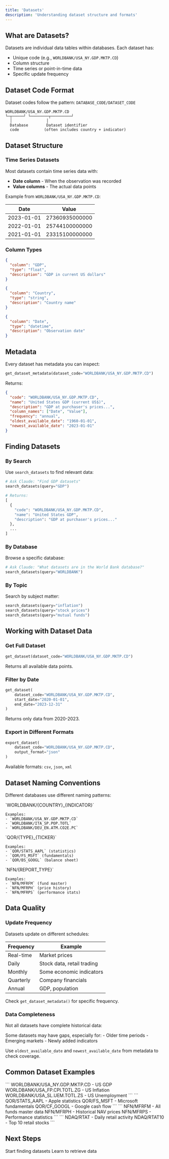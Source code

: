 ```yaml
---
title: 'Datasets'
description: 'Understanding dataset structure and formats'
---
```


## What are Datasets?

Datasets are individual data tables within databases. Each dataset has:
- Unique code (e.g., `WORLDBANK/USA_NY.GDP.MKTP.CD`)
- Column structure
- Time series or point-in-time data
- Specific update frequency

## Dataset Code Format

Dataset codes follow the pattern: `DATABASE_CODE/DATASET_CODE`

```
WORLDBANK/USA_NY.GDP.MKTP.CD
└─┬─────┘ └────────┬─────────┘
  │               │
  Database        Dataset identifier
  code           (often includes country + indicator)
```

## Dataset Structure

### Time Series Datasets

Most datasets contain time series data with:
- **Date column** - When the observation was recorded
- **Value columns** - The actual data points

Example from `WORLDBANK/USA_NY.GDP.MKTP.CD`:

| Date       | Value         |
|------------|---------------|
| 2023-01-01 | 27360935000000|
| 2022-01-01 | 25744100000000|
| 2021-01-01 | 23315100000000|

### Column Types

<CodeGroup>

```json Numeric
{
  "column": "GDP",
  "type": "float",
  "description": "GDP in current US dollars"
}
```

```json String
{
  "column": "Country",
  "type": "string",
  "description": "Country name"
}
```

```json Date
{
  "column": "Date",
  "type": "datetime",
  "description": "Observation date"
}
```

</CodeGroup>

## Metadata

Every dataset has metadata you can inspect:

```python
get_dataset_metadata(dataset_code="WORLDBANK/USA_NY.GDP.MKTP.CD")
```

Returns:

```json
{
  "code": "WORLDBANK/USA_NY.GDP.MKTP.CD",
  "name": "United States GDP (current US$)",
  "description": "GDP at purchaser's prices...",
  "column_names": ["Date", "Value"],
  "frequency": "annual",
  "oldest_available_date": "1960-01-01",
  "newest_available_date": "2023-01-01"
}
```

## Finding Datasets

### By Search

Use `search_datasets` to find relevant data:

```python
# Ask Claude: "Find GDP datasets"
search_datasets(query="GDP")

# Returns:
[
  {
    "code": "WORLDBANK/USA_NY.GDP.MKTP.CD",
    "name": "United States GDP",
    "description": "GDP at purchaser's prices..."
  },
  ...
]
```

### By Database

Browse a specific database:

```python
# Ask Claude: "What datasets are in the World Bank database?"
search_datasets(query="WORLDBANK")
```

### By Topic

Search by subject matter:

```python
search_datasets(query="inflation")
search_datasets(query="stock prices")
search_datasets(query="mutual funds")
```

## Working with Dataset Data

### Get Full Dataset

```python
get_dataset(dataset_code="WORLDBANK/USA_NY.GDP.MKTP.CD")
```

Returns all available data points.

### Filter by Date

```python
get_dataset(
    dataset_code="WORLDBANK/USA_NY.GDP.MKTP.CD",
    start_date="2020-01-01",
    end_date="2023-12-31"
)
```

Returns only data from 2020-2023.

### Export in Different Formats

```python
export_dataset(
    dataset_code="WORLDBANK/USA_NY.GDP.MKTP.CD",
    output_format="json"
)
```

Available formats: `csv`, `json`, `xml`

## Dataset Naming Conventions

Different databases use different naming patterns:

<Tabs>
  <Tab title="World Bank">
    `WORLDBANK/{COUNTRY}_{INDICATOR}`

    Examples:
    - `WORLDBANK/USA_NY.GDP.MKTP.CD`
    - `WORLDBANK/ITA_SP.POP.TOTL`
    - `WORLDBANK/DEU_EN.ATM.CO2E.PC`
  </Tab>

  <Tab title="Equities 360">
    `QOR/{TYPE}_{TICKER}`

    Examples:
    - `QOR/STATS_AAPL` (statistics)
    - `QOR/FS_MSFT` (fundamentals)
    - `QOR/BS_GOOGL` (balance sheet)
  </Tab>

  <Tab title="Fund Network">
    `NFN/{REPORT_TYPE}`

    Examples:
    - `NFN/MFRFM` (fund master)
    - `NFN/MFRPH` (price history)
    - `NFN/MFRPS` (performance stats)
  </Tab>
</Tabs>

## Data Quality

### Update Frequency

Datasets update on different schedules:

| Frequency | Example |
|-----------|---------|
| Real-time | Market prices |
| Daily | Stock data, retail trading |
| Monthly | Some economic indicators |
| Quarterly | Company financials |
| Annual | GDP, population |

Check `get_dataset_metadata()` for specific frequency.

### Data Completeness

Not all datasets have complete historical data:

<Warning>
  Some datasets may have gaps, especially for:
  - Older time periods
  - Emerging markets
  - Newly added indicators
</Warning>

Use `oldest_available_date` and `newest_available_date` from metadata to check coverage.

## Common Dataset Examples

<AccordionGroup>
  <Accordion icon="chart-line" title="Economic Indicators">
    ```
    WORLDBANK/USA_NY.GDP.MKTP.CD - US GDP
    WORLDBANK/USA_FP.CPI.TOTL.ZG - US Inflation
    WORLDBANK/USA_SL.UEM.TOTL.ZS - US Unemployment
    ```
  </Accordion>

  <Accordion icon="building-columns" title="Company Data">
    ```
    QOR/STATS_AAPL - Apple statistics
    QOR/FS_MSFT - Microsoft fundamentals
    QOR/CF_GOOGL - Google cash flow
    ```
  </Accordion>

  <Accordion icon="money-bill-trend-up" title="Fund Data">
    ```
    NFN/MFRFM - All funds master data
    NFN/MFRPH - Historical NAV prices
    NFN/MFRPS - Performance statistics
    ```
  </Accordion>

  <Accordion icon="users" title="Retail Trading">
    ```
    NDAQ/RTAT - Daily retail activity
    NDAQ/RTAT10 - Top 10 retail stocks
    ```
  </Accordion>
</AccordionGroup>

## Next Steps

<CardGroup cols={2}>
  <Card
    title="Search Datasets"
    icon="magnifying-glass"
    href="/tools/search-datasets"
  >
    Start finding datasets
  </Card>
  <Card
    title="Get Dataset Data"
    icon="download"
    href="/tools/get-dataset"
  >
    Learn to retrieve data
  </Card>
</CardGroup>
